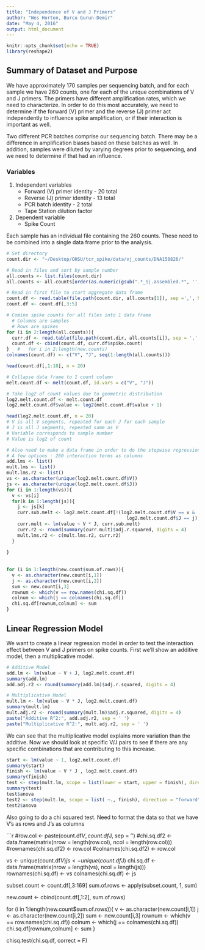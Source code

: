 ```yaml
---
title: "Independence of V and J Primers"
author: "Wes Horton, Burcu Gurun-Demir"
date: "May 4, 2016"
output: html_document
---
```


```r
knitr::opts_chunk$set(echo = TRUE)
library(reshape2)
```

## Summary of Dataset and Purpose

We have approximately 170 samples per sequencing batch, and for each sample we have 260 counts, one for each of the unique combinations of V and J primers. The primers have different amplification rates, which we need to characterize. In order to do this most accurately, we need to determine if the forward (V) primer and the reverse (J) primer act independently to influence spike amplification, or if their interaction is important as well.  

Two different PCR batches comprise our sequencing batch. There may be a difference in amplification biases based on these batches as well. In addition, samples were diluted by varying degrees prior to sequencing, and we need to determine if that had an influence.  

### Variables

1. Independent variables
    + Forward (V) primer identity - 20 total
    + Reverse (J) primer identity - 13 total
    + PCR batch identity - 2 total
    + Tape Station dilution factor  
  
  
2. Dependent variable
    + Spike Count  


Each sample has an individual file containing the 260 counts. These need to be combined into a single data frame prior to the analysis.

```r
# Set directory
count.dir <- "~/Desktop/OHSU/tcr_spike/data/vj_counts/DNA150826/"

# Read in files and sort by sample number
all.counts <- list.files(count.dir)
all.counts <- all.counts[order(as.numeric(gsub(".*_S|.assembled.*", '', all.counts)))]

# Read in first file to start aggregate data frame
count.df <- read.table(file.path(count.dir, all.counts[1]), sep =',', header = T)
count.df <- count.df[,3:5]

# Comine spike counts for all files into 1 data frame
  # Columns are samples
  # Rows are spikes
for (i in 2:length(all.counts)){
  curr.df <- read.table(file.path(count.dir, all.counts[i]), sep = ',', header = T)
  count.df <- cbind(count.df, curr.df$spike.count)
}   #   for i in 2:length(new.counts)
colnames(count.df) <- c("V", "J", seq(1:length(all.counts)))

head(count.df[,1:10], n = 20)

# Collapse data frame to 1 count column
melt.count.df <- melt(count.df, id.vars = c("V", "J"))

# Take log2 of count values due to geometric distribution
log2.melt.count.df <- melt.count.df
log2.melt.count.df$value <- log2(melt.count.df$value + 1)

head(log2.melt.count.df, n = 20)
# V is all V segments, repeated for each J for each sample
# J is all J segments, repeated same as V
# Variable corresponds to sample number
# Value is log2 of count
```
```r
# Also need to make a data frame in order to do the stepwise regression.
# A few options : 260 interaction terms as columns
add.lms <- list()
mult.lms <- list()
mult.lms.r2 <- list()
vs <- as.character(unique(log2.melt.count.df$V))
js <- as.character(unique(log2.melt.count.df$J))
for (i in 1:length(vs)){
  v <- vs[i]
  for(k in 1:length(js)){
    j <- js[k]
    curr.sub.melt <- log2.melt.count.df[!(log2.melt.count.df$V == v &
                                            log2.melt.count.df$J == j),]
    curr.mult <- lm(value ~ V * J, curr.sub.melt)
    curr.r2 <- round(summary(curr.mult)$adj.r.squared, digits = 4)
    mult.lms.r2 <- c(mult.lms.r2, curr.r2)
  }
  
}
  
  
for (i in 1:length(new.count$sum.of.rows)){
  v <- as.character(new.count[i,1])
  j <- as.character(new.count[i,2])
  sum <- new.count[i,3]
  rownum <- which(v == row.names(chi.sq.df))
  colnum <- which(j == colnames(chi.sq.df))
  chi.sq.df[rownum,colnum] <- sum 
}

```



## Linear Regression Model

We want to create a linear regression model in order to test the interaction effect between V and J primers on spike counts. First we'll show an additive model, then a multiplicative model.

```r
# Additive Model
add.lm <- lm(value ~ V + J, log2.melt.count.df)
summary(add.lm)
add.adj.r2 <- round(summary(add.lm)$adj.r.squared, digits = 4)

# Multiplicative Model
mult.lm <- lm(value ~ V * J, log2.melt.count.df)
summary(mult.lm)
mult.adj.r2 <- round(summary(mult.lm)$adj.r.squared, digits = 4)
paste("Additive R^2:", add.adj.r2, sep = ' ')
paste("Multiplicative R^2:", mult.adj.r2, sep = ' ')
```

We can see that the multiplicative model explains more variation than the additive. Now we should look at specific V/J pairs to see if there are any specific combinations that are contributing to this increase.

```r
start <- lm(value ~ 1, log2.melt.count.df)
summary(start)
finish <- lm(value ~ V * J , log2.melt.count.df)
summary(finish)
test <- step(mult.lm, scope = list(lower = start, upper = finish), direction = "forward")
summary(test)
test$anova
test2 <- step(mult.lm, scope = list( ~., finish), direction = "forward")
test2$anova

```


Also going to do a chi squared test. Need to format the data so that we have V's as rows and J's as columns

```r
#row.col <- paste(count.df$V, count.df$J, sep = '')
#chi.sq.df2 <- data.frame(matrix(nrow = length(row.col), ncol = length(row.col)))
#rownames(chi.sq.df2) <- row.col
#colnames(chi.sq.df2) <- row.col

vs <- unique(count.df$V)
js <- unique(count.df$J)
chi.sq.df <- data.frame(matrix(nrow = length(vs), ncol = length(js)))
rownames(chi.sq.df) <- vs
colnames(chi.sq.df) <- js

subset.count <- count.df[,3:169]
sum.of.rows <- apply(subset.count, 1, sum)

new.count <- cbind(count.df[,1:2], sum.of.rows)

for (i in 1:length(new.count$sum.of.rows)){
  v <- as.character(new.count[i,1])
  j <- as.character(new.count[i,2])
  sum <- new.count[i,3]
  rownum <- which(v == row.names(chi.sq.df))
  colnum <- which(j == colnames(chi.sq.df))
  chi.sq.df[rownum,colnum] <- sum 
}

chisq.test(chi.sq.df, correct = F)
